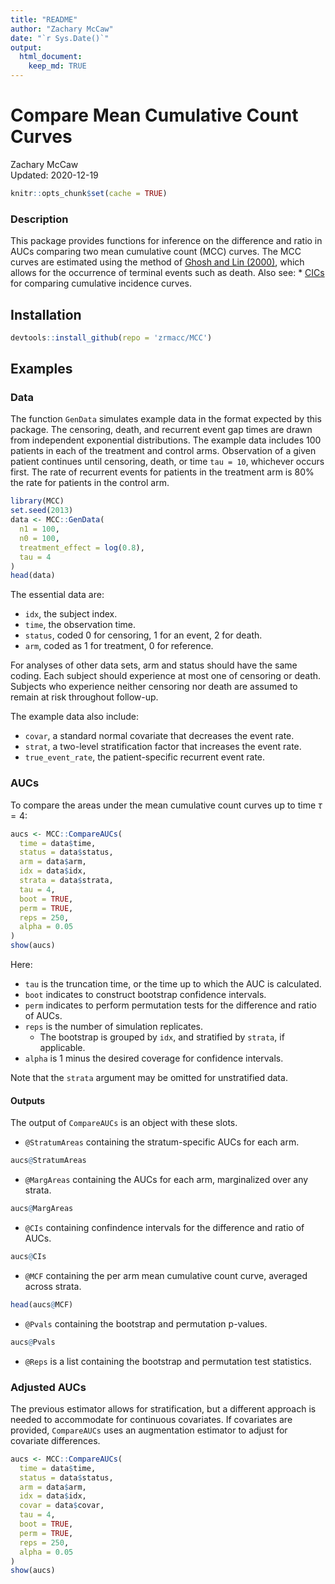```yaml
---
title: "README"
author: "Zachary McCaw"
date: "`r Sys.Date()`"
output: 
  html_document: 
    keep_md: TRUE
--- 
```


# Compare Mean Cumulative Count Curves

Zachary McCaw <br>
Updated: 2020-12-19

```r
knitr::opts_chunk$set(cache = TRUE)
```

### Description

This package provides functions for inference on the difference and ratio in AUCs comparing two mean cumulative count (MCC) curves. The MCC curves are estimated using the method of [Ghosh and Lin (2000)](https://onlinelibrary.wiley.com/doi/abs/10.1111/j.0006-341X.2000.00554.x), which allows for the occurrence of terminal events such as death. Also see:
* [CICs](https://github.com/zrmacc/CICs) for comparing cumulative incidence curves. 

## Installation

```R
devtools::install_github(repo = 'zrmacc/MCC')
```

## Examples

### Data

The function `GenData` simulates example data in the format expected by this package. The censoring, death, and recurrent event gap times are drawn from independent exponential distributions. The example data includes 100 patients in each of the treatment and control arms. Observation of a given patient continues until censoring, death, or time `tau = 10`, whichever occurs first. The rate of recurrent events for patients in the treatment arm is 80% the rate for patients in the control arm. 

```R
library(MCC)
set.seed(2013)
data <- MCC::GenData(
  n1 = 100,
  n0 = 100,
  treatment_effect = log(0.8),
  tau = 4
)
head(data)
```

The essential data are:

* `idx`, the subject index. 
* `time`, the observation time. 
* `status`, coded 0 for censoring, 1 for an event, 2 for death.
* `arm`, coded as 1 for treatment, 0 for reference. 

For analyses of other data sets, arm and status should have the same coding. Each subject should experience at most one of censoring or death. Subjects who experience neither censoring nor death are assumed to remain at risk throughout follow-up. 

The example data also include:

* `covar`, a standard normal covariate that decreases the event rate. 
* `strat`, a two-level stratification factor that increases the event rate.
* `true_event_rate`, the patient-specific recurrent event rate.

### AUCs

To compare the areas under the mean cumulative count curves up to time $\tau = 4$: 
```r
aucs <- MCC::CompareAUCs(
  time = data$time,
  status = data$status,
  arm = data$arm,
  idx = data$idx,
  strata = data$strata,
  tau = 4,
  boot = TRUE,
  perm = TRUE,
  reps = 250,
  alpha = 0.05
)
show(aucs)
```

Here:

* `tau` is the truncation time, or the time up to which the AUC is calculated. 
* `boot` indicates to construct bootstrap confidence intervals. 
* `perm` indicates to perform permutation tests for the difference and ratio of AUCs.
* `reps` is the number of simulation replicates. 
  - The bootstrap is grouped by `idx`, and stratified by `strata`, if applicable.
* `alpha` is 1 minus the desired coverage for confidence intervals. 

Note that the `strata` argument may be omitted for unstratified data. 

#### Outputs

The output of `CompareAUCs` is an object with these slots.

* `@StratumAreas` containing the stratum-specific AUCs for each arm.
```r
aucs@StratumAreas
```

* `@MargAreas` containing the AUCs for each arm, marginalized over any strata. 

```r
aucs@MargAreas
```

* `@CIs` containing confindence intervals for the difference and ratio of AUCs.

```r
aucs@CIs
```

* `@MCF` containing the per arm mean cumulative count curve, averaged across strata.

```r
head(aucs@MCF)
```

* `@Pvals` containing the bootstrap and permutation p-values.

```r
aucs@Pvals
```

* `@Reps` is a list containing the bootstrap and permutation test statistics.

### Adjusted AUCs

The previous estimator allows for stratification, but a different approach is needed to accommodate for continuous covariates. If covariates are provided, `CompareAUCs` uses an augmentation estimator to adjust for covariate differences.

```r
aucs <- MCC::CompareAUCs(
  time = data$time,
  status = data$status,
  arm = data$arm,
  idx = data$idx,
  covar = data$covar,
  tau = 4,
  boot = TRUE,
  perm = TRUE,
  reps = 250,
  alpha = 0.05
)
show(aucs)
```
